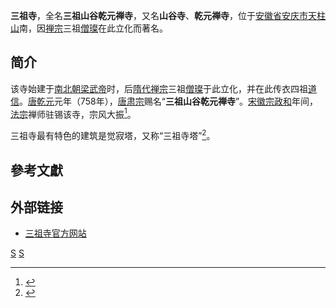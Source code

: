 '''三祖寺'''，全名'''三祖山谷乾元禅寺'''，又名'''山谷寺'''、'''乾元禅寺'''，位于[[安徽省|安徽省]][[安庆市|安庆市]][[天柱山|天柱山]]南，因[[禅宗|禅宗]]三祖[[僧璨|僧璨]]在此立化而著名。

== 简介 ==
该寺始建于[[南北朝|南北朝]][[梁武帝|梁武帝]]时，后[[隋朝|隋代]][[禅宗|禅宗]]三祖[[僧璨|僧璨]]于此立化，并在此传衣四祖[[道信|道信]]。[[唐朝|唐]][[乾元_(唐朝)|乾元]]元年（758年），[[唐肃宗|唐肃宗]]赐名“'''三祖山谷乾元禅寺'''”。[[宋徽宗|宋徽宗]][[政和_(北宋)|政和]]年间，[[法宗|法宗]]禅师驻锡该寺，宗风大振<ref>{{Cite web |url=http://www.aqmzzj.gov.cn/content.asp?infoid=373 |title=天柱山三祖寺 |accessdate=2009-12-25 |archive-date=2010-04-30 |archive-url=https://web.archive.org/web/20100430181644/http://www.aqmzzj.gov.cn/content.asp?infoid=373 |dead-url=yes }}</ref>。

三祖寺最有特色的建筑是觉寂塔，又称“三祖寺塔”<ref>{{Cite web |url=http://tour.jschina.com.cn/node4041/2008/node8543/node8550/node8552/userobject1ai1998105.shtml |title=金牌景点——三祖寺 |accessdate=2009-12-25 |archive-date=2009-06-21 |archive-url=https://web.archive.org/web/20090621114502/http://tour.jschina.com.cn/node4041/2008/node8543/node8550/node8552/userobject1ai1998105.shtml |dead-url=yes }}</ref>。

==參考文獻==
{{wikisource|登山谷寺上方答皇甫侍御臥疾闕陪車騎之後}}
<div class="references-small">
<references></references>
</div>

== 外部链接 ==
*[http://www.sanzusi.com/ 三祖寺官方网站]{{Wayback|url=http://www.sanzusi.com/ |date=20091219215629 }}

{{China-buddhism-temple}}
{{佛教小作品}}
[[Category:汉族地区佛教全国重点寺院|S]]
[[Category:安庆佛寺|S]]